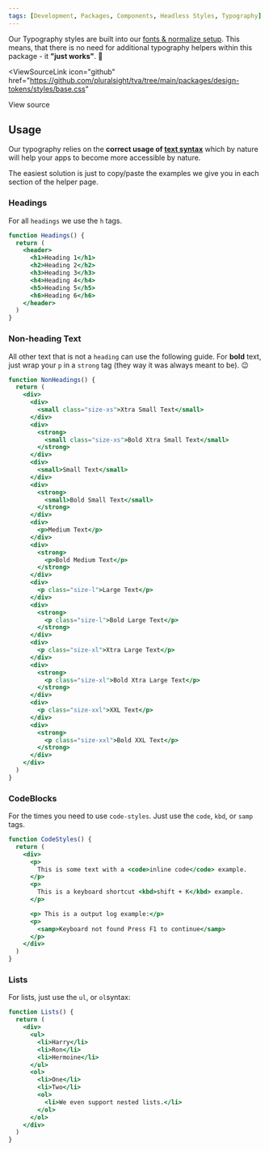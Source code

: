```yaml
---
tags: [Development, Packages, Components, Headless Styles, Typography]
---
```



Our Typography styles are built into our [fonts & normalize setup](../getting-started/installation.md#ps-tt-commons-font). This means, that there is no need for additional typography helpers within this package - it **"just works"**. :raised_hands:

<ViewSourceLink
  icon="github"
  href="https://github.com/pluralsight/tva/tree/main/packages/design-tokens/styles/base.css"
>
  View source
</ViewSourceLink>

## Usage

Our typography relies on the **correct usage of [text syntax](https://developer.mozilla.org/en-US/docs/Learn/HTML/Introduction_to_HTML/HTML_text_fundamentals)** which by nature will help your apps to become more accessible by nature.

The easiest solution is just to copy/paste the examples we give you in each section of the helper page.

### Headings

For all `headings` we use the `h` tags.

```jsx live title="Heading options"
function Headings() {
  return (
    <header>
      <h1>Heading 1</h1>
      <h2>Heading 2</h2>
      <h3>Heading 3</h3>
      <h4>Heading 4</h4>
      <h5>Heading 5</h5>
      <h6>Heading 6</h6>
    </header>
  )
}
```

### Non-heading Text

All other text that is not a `heading` can use the following guide. For **bold** text, just wrap your `p` in a `strong` tag (they way it was always meant to be). :wink:

```jsx live title="Non-heading options"
function NonHeadings() {
  return (
    <div>
      <div>
        <small class="size-xs">Xtra Small Text</small>
      </div>
      <div>
        <strong>
          <small class="size-xs">Bold Xtra Small Text</small>
        </strong>
      </div>
      <div>
        <small>Small Text</small>
      </div>
      <div>
        <strong>
          <small>Bold Small Text</small>
        </strong>
      </div>
      <div>
        <p>Medium Text</p>
      </div>
      <div>
        <strong>
          <p>Bold Medium Text</p>
        </strong>
      </div>
      <div>
        <p class="size-l">Large Text</p>
      </div>
      <div>
        <strong>
          <p class="size-l">Bold Large Text</p>
        </strong>
      </div>
      <div>
        <p class="size-xl">Xtra Large Text</p>
      </div>
      <div>
        <strong>
          <p class="size-xl">Bold Xtra Large Text</p>
        </strong>
      </div>
      <div>
        <p class="size-xxl">XXL Text</p>
      </div>
      <div>
        <strong>
          <p class="size-xxl">Bold XXL Text</p>
        </strong>
      </div>
    </div>
  )
}
```

### CodeBlocks

For the times you need to use `code-styles`. Just use the `code`, `kbd`, or `samp` tags.

```jsx live title="Code styles"
function CodeStyles() {
  return (
    <div>
      <p>
        This is some text with a <code>inline code</code> example.
      </p>
      <p>
        This is a keyboard shortcut <kbd>shift + K</kbd> example.
      </p>

      <p> This is a output log example:</p>
      <p>
        <samp>Keyboard not found Press F1 to continue</samp>
      </p>
    </div>
  )
}
```

### Lists

For lists, just use the `ul`, or `ol`syntax:

```jsx live title="Lists examples"
function Lists() {
  return (
    <div>
      <ul>
        <li>Harry</li>
        <li>Ron</li>
        <li>Hermoine</li>
      </ul>
      <ol>
        <li>One</li>
        <li>Two</li>
        <ol>
          <li>We even support nested lists.</li>
        </ol>
      </ol>
    </div>
  )
}
```

